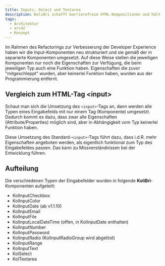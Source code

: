 ```yaml
---
title: Inputs, Select und Textarea
description: KoliBri schafft barrierefreie HTML-Kompositionen und hält sich dabei streng an die W3C-Spezifikation.
tags:
  - Architektur
  - arc42
  - Konzept
---
```



Im Rahmen des Refactorings zur Verbesserung der Developer Experience haben wir die Input-Komponenten neu strukturiert
und sie gemäß der <KolLink _label="W3C-Aufteilung" _href="https://html.spec.whatwg.org/multipage/input.html" _target="_blank" /> in separierte Komponenten umgesetzt.
Auf diese Weise stellen die jeweiligen Komponenten nur noch die Eigenschaften zur Verfügung, die beim jeweiligen Typ auch eine Funktion haben. Eigenschaften die zuvor
"mitgeschleppt" wurden, aber keinerlei Funktion haben, wurden aus der Programmierung entfernt.

## Vergleich zum HTML-Tag &lt;input&gt;

<p>
	Schaut man sich die <KolLink _label="" _href="https://developer.mozilla.org/de/docs/Web/HTML/Element/Input" _target="_blank">
		<span slot="expert">Umsetzung des <code>&lt;input&gt;</code>-Tags</span>
	</KolLink> an, dann werden alle Typen eines Eingabefelds mit nur einem Tag (Komponente) umgesetzt. Dadurch kommt es dazu, dass
	zwar alle Eigenschaften (Attribute/Properties) möglich sind, aber in Abhängigkeit vom Typ keinerlei Funktion haben.
</p>

<p>
	Diese Umsetzung des Standard-<code>&lt;input&gt;</code>-Tags führt dazu, dass i.d.R. mehr Eigenschaften angeboten
	werden, als eigentlich funktional zum Typ des Eingabefeldes passen. Das kann zu Missverständnissen bei der Entwicklung
	führen.
</p>

## Aufteilung

<p>
	Die verschiedenen Typen der Eingabefelder wurden in folgende <b>KoliBri</b>-Komponenten aufgeteilt:
</p>

<ul>
	<li>KolInputCheckbox</li>
	<li>KolInputColor</li>
	<li>KolInputDate (ab v1.1.10)</li>
	<li>KolInputEmail</li>
	<li>KolInputFile</li>
	<li>KolInputLocalDateTime (offen, in KolInputDate enthalten)</li>
	<li>KolInputNumber</li>
	<li>KolInputPassword</li>
	<li>KolInputRadio (KolInputRadioGroup wird abgelöst)</li>
	<li>KolInputRange</li>
	<li>KolInputText</li>
	<li>KolSelect</li>
	<li>KolTextarea</li>
</ul>
